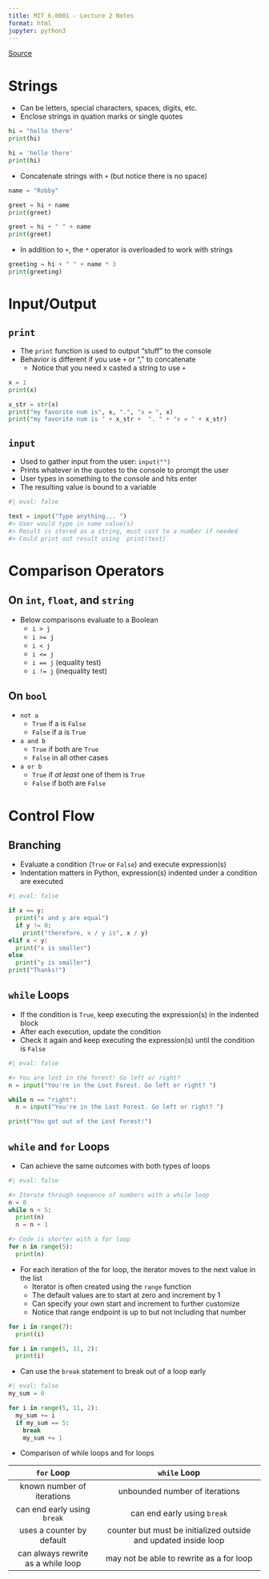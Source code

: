 ```yaml
---
title: MIT 6.0001 - Lecture 2 Notes
format: html
jupyter: python3
---
```


[Source](https://ocw.mit.edu/courses/6-0001-introduction-to-computer-science-and-programming-in-python-fall-2016/resources/mit6_0001f16_lec2/)

# Strings
- Can be letters, special characters, spaces, digits, etc.
- Enclose strings in quation marks or single quotes

```python
hi = "hello there"
print(hi)
```

```python
hi = 'hello there'
print(hi)
```

- Concatenate strings with `+` (but notice there is no space)

```python
name = "Robby"

greet = hi + name
print(greet)
```

```python
greet = hi + " " + name
print(greet)
```

- In addition to `+`, the `*` operator is overloaded to work with strings

```python
greeting = hi + " " + name * 3
print(greeting)
```

# Input/Output

## `print`
- The `print` function is used to output "stuff" to the console
- Behavior is different if you use `+` or "," to concatenate
  - Notice that you need x casted a string to use `+`

```python
x = 1
print(x)
```

```python
x_str = str(x)
print("my favorite num is", x, ".", "x = ", x)
print("my favorite num is " + x_str +  ". " + "x = " + x_str)
```

## `input`
- Used to gather input from the user: `input("")`
- Prints whatever in the quotes to the console to prompt the user
- User types in something to the console and hits enter
- The resulting value is bound to a variable

```python
#| eval: false

text = input("Type anything... ")
#> User would type in some value(s)
#> Result is stored as a string, must cast to a number if needed
#> Could print out result using `print(text)`
```

# Comparison Operators

## On `int`, `float`, and `string`
- Below comparisons evaluate to a Boolean
  - `i > j`
  - `i >= j`
  - `i < j`
  - `i <= j`
  - `i == j` (equality test)
  - `i != j` (inequality test)

## On `bool`
- `not a`
  - `True` if a is `False`
  - `False` if a is `True`
- `a and b`
  - `True` if both are `True`
  - `False` in all other cases
- `a or b`
  - `True` if *at least* one of them is `True`
  - `False` if both are `False`

# Control Flow

## Branching
- Evaluate a condition (`True` or `False`) and execute expression(s)
- Indentation matters in Python, expression(s) indented under a condition are executed

```python
#| eval: false

if x == y:
  print("x and y are equal")
  if y != 0:
    print("therefore, x / y is", x / y)
elif x < y:
  print("x is smaller")
else
  print("y is smaller")
print("Thanks!")
```

## `while` Loops
- If the condition is `True`, keep executing the expression(s) in the indented block
- After each execution, update the condition
- Check it again and keep executing the expression(s) until the condition is `False`

```python
#| eval: false

#> You are lost in the forest! Go left or right?
n = input("You're in the Lost Forest. Go left or right? ")

while n == "right":
  n = input("You're in the Lost Forest. Go left or right? ")

print("You got out of the Lost Forest!")
```

## `while` and `for` Loops
- Can achieve the same outcomes with both types of loops

```python
#| eval: false

#> Iterate through sequence of numbers with a while loop
n = 0
while n < 5:
  print(n)
  n = n + 1

#> Code is shorter with a for loop
for n in range(5):
  print(n)
```

- For each iteration of the for loop, the iterator moves to the next value in the list
    - Iterator is often created using the `range` function
    - The default values are to start at zero and increment by 1
    - Can specify your own start and increment to further customize
    - Notice that range endpoint is up to but not including that number

```python
for i in range(7):
  print(i)
```

```python
for i in range(5, 11, 2):
  print(i)
```

- Can use the `break` statement to break out of a loop early

```python
#| eval: false
my_sum = 0

for i in range(5, 11, 2):
  my_sum += i
  if my_sum == 5:
    break
    my_sum += 1
```

- Comparison of while loops and for loops

| `for` Loop                         | `while` Loop                                                    |
|:----------------------------------:|:---------------------------------------------------------------:|
| known number of iterations         | unbounded number of iterations                                  |
| can end early using `break`        | can end early using `break`                                     |
| uses a counter by default          | counter but must be initialized outside and updated inside loop |
| can always rewrite as a while loop | may not be able to rewrite as a for loop                        |
